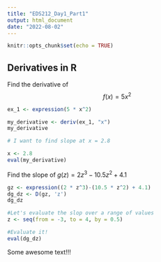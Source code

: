 ```yaml
---
title: "EDS212_Day1_Part1"
output: html_document
date: "2022-08-02"
---
```


```r
knitr::opts_chunk$set(echo = TRUE)
```

## Derivatives in R

Find the derivative of $$f(x) = 5x^2$$

```r
ex_1 <- expression(5 * x^2)

my_derivative <- deriv(ex_1, "x")
my_derivative

# I want to find slope at x = 2.8

x <- 2.8
eval(my_derivative)
```

Find the slope of $g(z) = 2z^3-10.5z^2+4.1$

```r
gz <- expression((2 * z^3)-(10.5 * z^2) + 4.1)
dg_dz <- D(gz, 'z')
dg_dz

#Let's evaluate the slop over a range of values
z <- seq(from = -3, to = 4, by = 0.5)

#Evaluate it!
eval(dg_dz)
```

Some awesome text!!!
